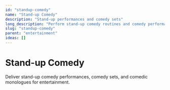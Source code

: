 ```yaml
---
id: "standup-comedy"
name: "Stand-up Comedy"
description: "Stand-up performances and comedy sets"
long_description: "Perform stand-up comedy routines and comedy performances"
slug: "standup-comedy"
parent: "entertainment"
ideas: []
---
```


# Stand-up Comedy

Deliver stand-up comedy performances, comedy sets, and comedic monologues for entertainment.